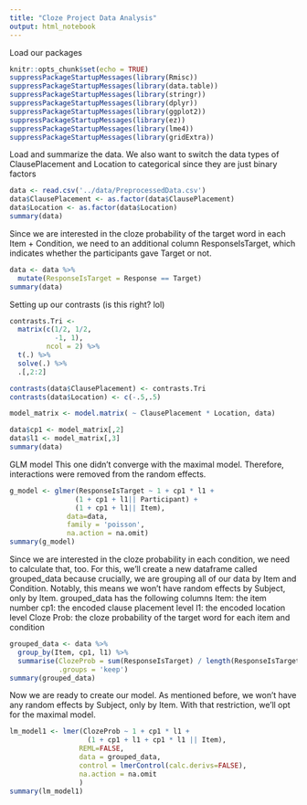 ```yaml
---
title: "Cloze Project Data Analysis"
output: html_notebook
---
```


Load our packages
```r
knitr::opts_chunk$set(echo = TRUE)
suppressPackageStartupMessages(library(Rmisc))
suppressPackageStartupMessages(library(data.table))
suppressPackageStartupMessages(library(stringr))
suppressPackageStartupMessages(library(dplyr))
suppressPackageStartupMessages(library(ggplot2))
suppressPackageStartupMessages(library(ez))
suppressPackageStartupMessages(library(lme4))
suppressPackageStartupMessages(library(gridExtra))

```

Load and summarize the data. We also want to switch the data types of 
ClausePlacement and Location to categorical since they are just binary factors

```r
data <- read.csv('../data/PreprocessedData.csv')
data$ClausePlacement <- as.factor(data$ClausePlacement)
data$Location <- as.factor(data$Location)
summary(data)
```
Since we are interested in the cloze probability of the target word in each 
Item + Condition, we need to an additional column ResponseIsTarget, which 
indicates whether the participants gave Target or not.
```r
data <- data %>%
  mutate(ResponseIsTarget = Response == Target)
summary(data)
```

Setting up our contrasts (is this right? lol)
```r
contrasts.Tri <- 
  matrix(c(1/2, 1/2,
           -1, 1), 
         ncol = 2) %>%
  t(.) %>%
  solve(.) %>%
  .[,2:2]

contrasts(data$ClausePlacement) <- contrasts.Tri
contrasts(data$Location) <- c(-.5,.5)

model_matrix <- model.matrix( ~ ClausePlacement * Location, data)

data$cp1 <- model_matrix[,2]
data$l1 <- model_matrix[,3]
summary(data)
```
GLM model
This one didn't converge with the maximal model. Therefore, interactions were 
removed from the random effects.
```r
g_model <- glmer(ResponseIsTarget ~ 1 + cp1 * l1 +
                (1 + cp1 + l1|| Participant) + 
                (1 + cp1 + l1|| Item), 
              data=data, 
              family = 'poisson',
              na.action = na.omit)
summary(g_model)
```

Since we are interested in the cloze probability in each condition, we need to 
calculate that, too. For this, we'll create a new dataframe called grouped_data 
because crucially, we are grouping all of our data by Item and Condition. 
Notably, this means we won't have random effects by Subject, only by Item.
grouped_data has the following columns
Item: the item number
cp1: the encoded clause placement level
l1: the encoded location level
Cloze Prob: the cloze probability of the target word for each item and condition
```r
grouped_data <- data %>% 
  group_by(Item, cp1, l1) %>%
  summarise(ClozeProb = sum(ResponseIsTarget) / length(ResponseIsTarget), 
            .groups = 'keep')
summary(grouped_data)
```
Now we are ready to create our model. As mentioned before, we won't have any
random effects by Subject, only by Item. With that restriction, we'll opt for
the maximal model.
```r
lm_model1 <- lmer(ClozeProb ~ 1 + cp1 * l1 +
                   (1 + cp1 + l1 + cp1 * l1 || Item),
                 REML=FALSE, 
                 data = grouped_data,
                 control = lmerControl(calc.derivs=FALSE), 
                 na.action = na.omit
                 )
summary(lm_model1)
```
